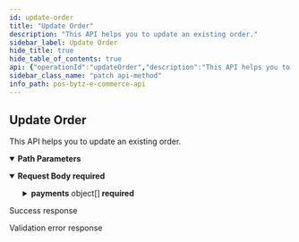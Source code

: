 ```yaml
---
id: update-order
title: "Update Order"
description: "This API helps you to update an existing order."
sidebar_label: Update Order
hide_title: true
hide_table_of_contents: true
api: {"operationId":"updateOrder","description":"This API helps you to update an existing order.","parameters":[{"name":"orderId","required":true,"in":"path","description":"The unique id of the order.","schema":{"type":"string"}}],"requestBody":{"required":true,"content":{"application/json":{"schema":{"type":"object","properties":{"orderStatus":{"type":"string","description":"Status of the Order.","enum":["pending","complete"]},"payments":{"type":"array","items":{"type":"object","properties":{"paymentMethodId":{"type":"number","description":"Unique identifier of the Payment method used."},"status":{"type":"string","description":"Status of the payment.","enum":["pending","complete","refunded"]}},"required":["paymentMethodId","status"]}}},"required":["orderStatus","payments"]}}}},"responses":{"200":{"description":"Success response","content":{"application/json":{"example":{"statusCode":200,"data":{"_id":"63f0d2ed51f4efba724cd79c","storeId":1171,"locationId":1364,"userId":"63775bf2622952337246312a","type":"pickup","status":"complete","items":[{"variation":{"_id":352183,"name":"Tomato Basil Penne Pasta"},"item":{"_id":343468,"name":"Penne Pasta"},"category":{"_id":34259,"name":"Pasta"},"inventoryId":363731,"name":"Tomato Basil Penne Pasta","image":"https://s3.amazonaws.com/posbytz-qa/items/0a5c76d2-934e-42d7-83ab-77a9d8c78fe4-large.jpg","sku":"777785553444070","quantity":1,"price":180,"mrp":0,"groups":[],"subtotal":180,"tax":0,"taxes":[],"discount":0,"discounts":[],"total":180,"_id":"63f0d29551f4efba724cd733"}],"bill":{"subtotal":180,"tax":0,"taxes":[],"discount":0,"discounts":[],"charge":0,"charges":[],"roundOff":0,"total":180},"payments":[{"paymentMethodId":18,"name":"Cash On Delivery","slug":"cod","amount":180,"status":"complete"}],"billingAddress":{"annotation":"Home","line":"Plot No 52, Balarishna Nagar, 1st Street, Thiruninravur","area":"Thiruninravur","city":"Chennai","state":"Tamil Nadu","country":"India","zip":"602024","landmark":"Near Kamban Park","coordinates":[0,0],"default":false,"_id":"63526083733e9dc27c656f89"},"createdAt":"2023-02-18T13:30:21.105Z"}}}}},"400":{"description":"Validation error response","content":{"application/json":{"example":{"statusCode":400,"message":"Bad Request"}}}}},"tags":["Orders"],"security":[{"oauth2":["order:read","order:write"]}],"method":"patch","path":"/ecommerce/v1/orders/{orderId}","servers":[],"securitySchemes":{"oauth2":{"type":"oauth2","flows":{"clientCredentials":{"tokenUrl":"https://gateway-api.smartbytz.com/ecommerce/oauth2/token","scopes":["country:read","store:read","category:read","item:read","user:read","user:write","cart:read","cart:write","order:read","order:write","search:read","reviews: read","reviews: write","brand:read"]}}}},"jsonRequestBodyExample":{"orderStatus":"pending","payments":[{"paymentMethodId":0,"status":"pending"}]},"info":{"title":"PosBytz E-Commerce API","description":"Whether you&apos;re building a custom-branded storefront or looking for ways to extend Posbytz, the following guide will help you achieve your goals.","version":"1.0","contact":{}},"postman":{"name":"Update Order","description":{"content":"This API helps you to update an existing order.","type":"text/plain"},"url":{"path":["ecommerce","v1","orders",":orderId"],"host":["{{baseUrl}}"],"query":[],"variable":[{"disabled":false,"description":{"content":"(Required) The unique id of the order.","type":"text/plain"},"type":"any","value":"","key":"orderId"}]},"header":[{"key":"Content-Type","value":"application/json"},{"key":"Accept","value":"application/json"}],"method":"PATCH","body":{"mode":"raw","raw":"\"\"","options":{"raw":{"language":"json"}}},"auth":{"type":"oauth2","oauth2":[]}}}
sidebar_class_name: "patch api-method"
info_path: pos-bytz-e-commerce-api
---
```



## Update Order



This API helps you to update an existing order.

<details style={{"marginBottom":"1rem"}} data-collapsed={false} open={true}><summary style={{}}><strong>Path Parameters</strong></summary><div><ul><ParamsItem className={"paramsItem"} param={{"name":"orderId","required":true,"in":"path","description":"The unique id of the order.","schema":{"type":"string"}}}></ParamsItem></ul></div></details><MimeTabs><TabItem label={"application/json"} value={"application/json-schema"}><details style={{}} data-collapsed={false} open={true}><summary style={{"textAlign":"left"}}><strong>Request Body</strong><strong style={{"fontSize":"var(--ifm-code-font-size)","color":"var(--openapi-required)"}}> required</strong></summary><div style={{"textAlign":"left","marginLeft":"1rem"}}></div><ul style={{"marginLeft":"1rem"}}><SchemaItem collapsible={false} name={"orderStatus"} required={true} schemaDescription={"Status of the Order."} schemaName={"string"} qualifierMessage={"**Possible values:** [`pending`, `complete`]"} defaultValue={undefined}></SchemaItem><SchemaItem collapsible={true} className={"schemaItem"}><details style={{}}><summary style={{}}><strong>payments</strong><span style={{"opacity":"0.6"}}> object[]</span><strong style={{"fontSize":"var(--ifm-code-font-size)","color":"var(--openapi-required)"}}> required</strong></summary><div style={{"marginLeft":"1rem"}}><SchemaItem collapsible={false} name={"paymentMethodId"} required={true} schemaDescription={"Unique identifier of the Payment method used."} schemaName={"number"} qualifierMessage={undefined} defaultValue={undefined}></SchemaItem><SchemaItem collapsible={false} name={"status"} required={true} schemaDescription={"Status of the payment."} schemaName={"string"} qualifierMessage={"**Possible values:** [`pending`, `complete`, `refunded`]"} defaultValue={undefined}></SchemaItem></div></details></SchemaItem></ul></details></TabItem></MimeTabs><div><ApiTabs><TabItem label={"200"} value={"200"}><div>

Success response

</div><div><MimeTabs groupId={"mime-type"}><TabItem label={"application/json"} value={"application/json"}><SchemaTabs groupId={"schema-tabs"}><TabItem label={"Example"} value={"Example"}><ResponseSamples responseExample={"{\n  \"statusCode\": 200,\n  \"data\": {\n    \"_id\": \"63f0d2ed51f4efba724cd79c\",\n    \"storeId\": 1171,\n    \"locationId\": 1364,\n    \"userId\": \"63775bf2622952337246312a\",\n    \"type\": \"pickup\",\n    \"status\": \"complete\",\n    \"items\": [\n      {\n        \"variation\": {\n          \"_id\": 352183,\n          \"name\": \"Tomato Basil Penne Pasta\"\n        },\n        \"item\": {\n          \"_id\": 343468,\n          \"name\": \"Penne Pasta\"\n        },\n        \"category\": {\n          \"_id\": 34259,\n          \"name\": \"Pasta\"\n        },\n        \"inventoryId\": 363731,\n        \"name\": \"Tomato Basil Penne Pasta\",\n        \"image\": \"https://s3.amazonaws.com/posbytz-qa/items/0a5c76d2-934e-42d7-83ab-77a9d8c78fe4-large.jpg\",\n        \"sku\": \"777785553444070\",\n        \"quantity\": 1,\n        \"price\": 180,\n        \"mrp\": 0,\n        \"groups\": [],\n        \"subtotal\": 180,\n        \"tax\": 0,\n        \"taxes\": [],\n        \"discount\": 0,\n        \"discounts\": [],\n        \"total\": 180,\n        \"_id\": \"63f0d29551f4efba724cd733\"\n      }\n    ],\n    \"bill\": {\n      \"subtotal\": 180,\n      \"tax\": 0,\n      \"taxes\": [],\n      \"discount\": 0,\n      \"discounts\": [],\n      \"charge\": 0,\n      \"charges\": [],\n      \"roundOff\": 0,\n      \"total\": 180\n    },\n    \"payments\": [\n      {\n        \"paymentMethodId\": 18,\n        \"name\": \"Cash On Delivery\",\n        \"slug\": \"cod\",\n        \"amount\": 180,\n        \"status\": \"complete\"\n      }\n    ],\n    \"billingAddress\": {\n      \"annotation\": \"Home\",\n      \"line\": \"Plot No 52, Balarishna Nagar, 1st Street, Thiruninravur\",\n      \"area\": \"Thiruninravur\",\n      \"city\": \"Chennai\",\n      \"state\": \"Tamil Nadu\",\n      \"country\": \"India\",\n      \"zip\": \"602024\",\n      \"landmark\": \"Near Kamban Park\",\n      \"coordinates\": [\n        0,\n        0\n      ],\n      \"default\": false,\n      \"_id\": \"63526083733e9dc27c656f89\"\n    },\n    \"createdAt\": \"2023-02-18T13:30:21.105Z\"\n  }\n}"} language={"json"}></ResponseSamples></TabItem></SchemaTabs></TabItem></MimeTabs></div></TabItem><TabItem label={"400"} value={"400"}><div>

Validation error response

</div><div><MimeTabs groupId={"mime-type"}><TabItem label={"application/json"} value={"application/json"}><SchemaTabs groupId={"schema-tabs"}><TabItem label={"Example"} value={"Example"}><ResponseSamples responseExample={"{\n  \"statusCode\": 400,\n  \"message\": \"Bad Request\"\n}"} language={"json"}></ResponseSamples></TabItem></SchemaTabs></TabItem></MimeTabs></div></TabItem></ApiTabs></div>
      